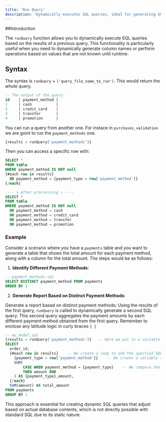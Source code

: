 ```yaml
---
title: 'Run Query'
description: 'Dynamically executes SQL queries, ideal for generating SQL code with runtime-known values.'
---
```


##Introduction

The `runQuery` function allows you to dynamically execute SQL queries based on the results of a previous query. This functionality is particularly useful when you need to dynamically generate column names or perform operations based on values that are not known until runtime.

## Syntax

The syntax is `runQuery` + `('query_file_name_to_run')`. This would return the whole query.

``` sql payment_methods
-- The output of the query:
id    | payment_method |
1     | cash           |
2     | credit_card    |
3     | transfer       |
4     | promotion      |

```

You can run a query from another one. For instace in `purchases_validation` we are goint to run the `payment_methods` one.

``` sql purchases_validation
{results = runQuery('payment_methods')}
```
Then you can access a specific row with:
``` sql payment_validation
SELECT *
FROM table
WHERE payment_method IS NOT null
{#each row in results}
  OR payment_method = {payment_type = row['payment_method']}
{/each}

---- ⬇️ After proccessing ⬇️ ----
SELECT *
FROM table
WHERE payment_method IS NOT null
  OR payment_method = cash
  OR payment_method = credit_card
  OR payment_method = transfer
  OR payment_method = promotion
```


### Example

Consider a scenario where you have a `payments` table and you want to generate a table that shows the total amount for each payment method, along with a column for the total amount. The steps would be as follows:

1. **Identify Different Payment Methods**:

```sql
-- payment_methods.sql
SELECT DISTINCT payment_method FROM payments
ORDER BY 1
```

2. **Generate Report Based on Distinct Payment Methods**:

Generate a report based on distinct payment methods:
Using the results of the first query, `runQuery` is called to dynamically generate a second SQL query. This second query aggregates the payment amounts by each different payment method obtained from the first query.
<Note>Remember to enclose any latitude logic in curly braces `{ }`</Note>

```sql
-- my_model.sql
{results = runQuery('payment_methods')}   -- Here we put in a variable the results from the payment_methods query
SELECT
  order_id,
  {#each row in results}    -- We create a loop to add the specfied SQL code for each row after run payment_methods
    {payment_type = row['payment_method']}    -- We create a variable that contain the value from payment_method column
    SUM(
        CASE WHEN payment_method = {payment_type}    -- We compare the current value of the loop with the
        THEN amount END
    ) AS {payment_type}_amount,
  {/each}
  SUM(amount) AS total_amount
FROM payments
GROUP BY 1
```

This approach is essential for creating dynamic SQL queries that adjust based on actual database contents, which is not directly possible with standard SQL due to its static nature.